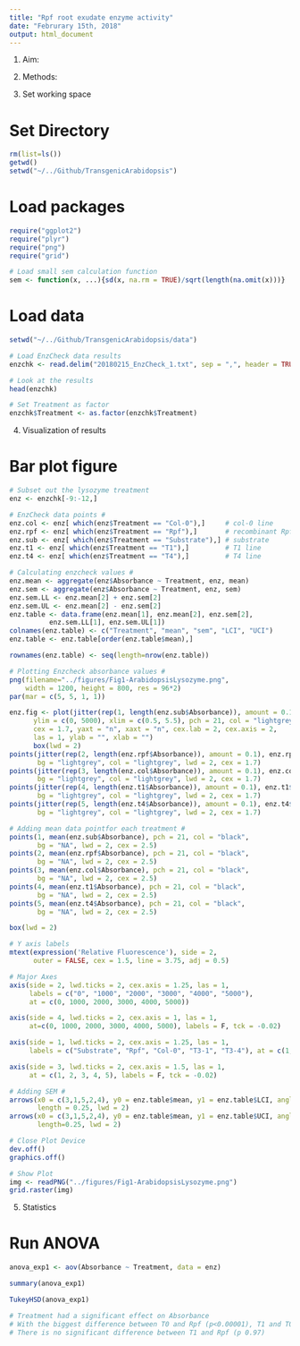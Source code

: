 ```yaml
---
title: "Rpf root exudate enzyme activity"
date: "Februrary 15th, 2018"
output: html_document
---
```


1) Aim: 


2) Methods: 


3) Set working space

# Set Directory
```r
rm(list=ls())
getwd()
setwd("~/../Github/TransgenicArabidopsis")
```

# Load packages
```r
require("ggplot2")
require("plyr")
require("png")
require("grid")

# Load small sem calculation function 
sem <- function(x, ...){sd(x, na.rm = TRUE)/sqrt(length(na.omit(x)))}
```

# Load data

```r
setwd("~/../Github/TransgenicArabidopsis/data")

# Load EnzCheck data results
enzchk <- read.delim("20180215_EnzCheck_1.txt", sep = ",", header = TRUE)

# Look at the results 
head(enzchk)

# Set Treatment as factor 
enzchk$Treatment <- as.factor(enzchk$Treatment)
```

4) Visualization of results 

# Bar plot figure 

```r
# Subset out the lysozyme treatment
enz <- enzchk[-9:-12,]

# EnzCheck data points # 
enz.col <- enz[ which(enz$Treatment == "Col-0"),]     # col-0 line
enz.rpf <- enz[ which(enz$Treatment == "Rpf"),]       # recombinant Rpf
enz.sub <- enz[ which(enz$Treatment == "Substrate"),] # substrate
enz.t1 <- enz[ which(enz$Treatment == "T1"),]         # T1 line
enz.t4 <- enz[ which(enz$Treatment == "T4"),]         # T4 line

# Calculating enzcheck values # 
enz.mean <- aggregate(enz$Absorbance ~ Treatment, enz, mean)
enz.sem <- aggregate(enz$Absorbance ~ Treatment, enz, sem)
enz.sem.LL <- enz.mean[2] + enz.sem[2]
enz.sem.UL <- enz.mean[2] - enz.sem[2]
enz.table <- data.frame(enz.mean[1], enz.mean[2], enz.sem[2],
          enz.sem.LL[1], enz.sem.UL[1])
colnames(enz.table) <- c("Treatment", "mean", "sem", "LCI", "UCI")
enz.table <- enz.table[order(enz.table$mean),]

rownames(enz.table) <- seq(length=nrow(enz.table)) 

# Plotting Enzcheck absorbance values # 
png(filename="../figures/Fig1-ArabidopsisLysozyme.png",
    width = 1200, height = 800, res = 96*2)
par(mar = c(5, 5, 1, 1))

enz.fig <- plot(jitter(rep(1, length(enz.sub$Absorbance)), amount = 0.1), enz.sub$Absorbance,
      ylim = c(0, 5000), xlim = c(0.5, 5.5), pch = 21, col = "lightgrey", bg = "lightgrey", lwd = 3.5,
      cex = 1.7, yaxt = "n", xaxt = "n", cex.lab = 2, cex.axis = 2,
      las = 1, ylab = "", xlab = "")
      box(lwd = 2)
points(jitter(rep(2, length(enz.rpf$Absorbance)), amount = 0.1), enz.rpf$Absorbance, pch = 21, 
       bg = "lightgrey", col = "lightgrey", lwd = 2, cex = 1.7)
points(jitter(rep(3, length(enz.col$Absorbance)), amount = 0.1), enz.col$Absorbance, pch = 21, 
       bg = "lightgrey", col = "lightgrey", lwd = 2, cex = 1.7)
points(jitter(rep(4, length(enz.t1$Absorbance)), amount = 0.1), enz.t1$Absorbance, pch = 21, 
       bg = "lightgrey", col = "lightgrey", lwd = 2, cex = 1.7)
points(jitter(rep(5, length(enz.t4$Absorbance)), amount = 0.1), enz.t4$Absorbance, pch = 21, 
       bg = "lightgrey", col = "lightgrey", lwd = 2, cex = 1.7)

# Adding mean data pointfor each treatment # 
points(1, mean(enz.sub$Absorbance), pch = 21, col = "black", 
       bg = "NA", lwd = 2, cex = 2.5) 
points(2, mean(enz.rpf$Absorbance), pch = 21, col = "black", 
       bg = "NA", lwd = 2, cex = 2.5)  
points(3, mean(enz.col$Absorbance), pch = 21, col = "black", 
       bg = "NA", lwd = 2, cex = 2.5) 
points(4, mean(enz.t1$Absorbance), pch = 21, col = "black", 
       bg = "NA", lwd = 2, cex = 2.5)  
points(5, mean(enz.t4$Absorbance), pch = 21, col = "black", 
       bg = "NA", lwd = 2, cex = 2.5)  

box(lwd = 2)

# Y axis labels
mtext(expression('Relative Fluorescence'), side = 2,
      outer = FALSE, cex = 1.5, line = 3.75, adj = 0.5)

# Major Axes
axis(side = 2, lwd.ticks = 2, cex.axis = 1.25, las = 1, 
     labels = c("0", "1000", "2000", "3000", "4000", "5000"), 
     at = c(0, 1000, 2000, 3000, 4000, 5000))

axis(side = 4, lwd.ticks = 2, cex.axis = 1, las = 1,
     at=c(0, 1000, 2000, 3000, 4000, 5000), labels = F, tck = -0.02)

axis(side = 1, lwd.ticks = 2, cex.axis = 1.25, las = 1,
     labels = c("Substrate", "Rpf", "Col-0", "T3-1", "T3-4"), at = c(1, 2, 3, 4, 5))

axis(side = 3, lwd.ticks = 2, cex.axis = 1.5, las = 1,
     at = c(1, 2, 3, 4, 5), labels = F, tck = -0.02)

# Adding SEM # 
arrows(x0 = c(3,1,5,2,4), y0 = enz.table$mean, y1 = enz.table$LCI, angle = 90,
       length = 0.25, lwd = 2)
arrows(x0 = c(3,1,5,2,4), y0 = enz.table$mean, y1 = enz.table$UCI, angle = 90,
       length=0.25, lwd = 2)

# Close Plot Device
dev.off()
graphics.off()

# Show Plot
img <- readPNG("../figures/Fig1-ArabidopsisLysozyme.png")
grid.raster(img)

```

5) Statistics 

# Run ANOVA

```r
anova_exp1 <- aov(Absorbance ~ Treatment, data = enz)

summary(anova_exp1)

TukeyHSD(anova_exp1)

# Treatment had a significant effect on Absorbance 
# With the biggest difference between T0 and Rpf (p<0.00001), T1 and T0 (p<0.00001)
# There is no significant difference between T1 and Rpf (p 0.97)
```



